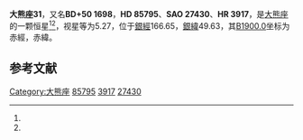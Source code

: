 {{Starbox begin
| name = 大熊座31
}}
{{Starbox observe
| epoch = [[J2000.0|J2000.0]]
| constell = [[大熊座|大熊座]]<ref name=SIMBAD>{{cite web
 | url=http://simbad.u-strasbg.fr/simbad/sim-id?Ident=HR+3917
 | title =Pulsating variable Star
 | publisher=Centre de Données astronomiques de Strasbourg
 | work=SIMBAD
 | accessdate=2012-07-13}}</ref><ref name=DATA>{{cite web
 | url=http://vizier.u-strasbg.fr/viz-bin/VizieR-5?-out.add=.&-source=5050&-corr=PK=HR&-out.max=9999&HR=3917
 | title=VizieR Detailed Page
 | accessdate=2012-07-13
 | archive-date=2016-03-04
 | archive-url=https://web.archive.org/web/20160304193800/http://vizier.u-strasbg.fr/viz-bin/VizieR-5?-out.add=.&-source=5050&-corr=PK=HR&-out.max=9999&HR=3917
 | dead-url=no
 }}</ref>
| 星官 = 
| ra = {{RA|9|55|43}}<ref name=SIMBAD /><ref name=DATA />
| dec = {{DEC|+49|49|12}}<ref name=SIMBAD /><ref name=DATA />
| appmag_v = 5.27<ref name=SIMBAD /><ref name=DATA />
}}
{{Starbox character
| class = A3III<ref name=SIMBAD /><ref name=DATA />
| b-v = 0.07<ref name=SIMBAD /><ref name=DATA />
| u-b = 0.12<ref name=SIMBAD /><ref name=DATA />
| r-i = <ref name=SIMBAD /><ref name=DATA />
| variable = 
}}
{{Starbox astrometry
| radial_v = 0.12
| prop_mo_ra = -6
| parallax = 0.025
| p_error = 
}}
{{Starbox catalog
| names =BD+50 1698，[[SAO星表|SAO]] 27430，[[HD星表|HD]] 85795，[[HR星表|HR]] 3917}}
{{Starbox reference |Simbad=HR+3917}}
{{Starbox end}}

'''大熊座31'''，又名'''BD+50 1698'''，'''HD 85795'''、'''SAO 27430'''、'''HR 3917'''，是[[大熊座|大熊座]]的一颗恒星<ref name=SIMBAD /><ref name=DATA />，视星等为5.27，位于[[銀道座標系|銀經]]166.65，[[銀道座標系|銀緯]]49.63，其[[B1900.0|B1900.0]]坐标为赤經{{RA|9|49|11.4}}，赤緯{{DEC|+50|49.63|31}}。

== 参考文献 ==
{{reflist}}

{{star-stub}}

{{大熊座恒星}}
[[Category:大熊座|Category:大熊座]]
[[Category:HD和HDE天體|85795]]
[[Category:HR天體|3917]]
[[Category:SAO天體|27430]]
